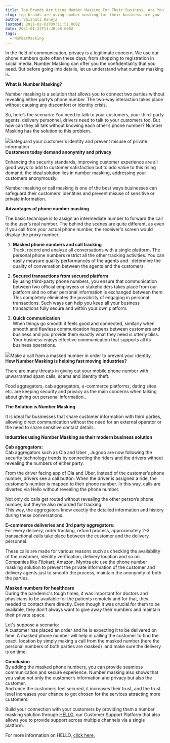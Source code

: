 ```yaml
---
title: Top Brands Are Using Number Masking For Their Business. Are You?
slug: top-brands-are-using-number-masking-for-their-business-are-you
author: Vaishali Raheja
lastmod: 2021-02-01T09:11:51.000Z
date: 2021-01-22T11:38:58.000Z
tags:
  - NumberMasking
---
```


In the field of communication, privacy is a legitimate concern. We use our phone numbers quite often these days, from shopping to registration in social media. Number Masking can offer you the confidentiality that you need. But before going into details, let us understand what number masking is.  
  
**What is Number Masking?**  
  
Number masking is a solution that allows you to connect two parties without revealing either party’s phone number. The two-way interaction takes place without causing any discomfort or identity crisis.   
  
So, here’s the scenario: You need to talk to your customers, your third-party agents, delivery personnel, drivers need to talk to your customers too. But how can they all talk without knowing each other’s phone number? Number Masking has the solution to this problem.  


![](https://images-msg91.s3.ap-south-1.amazonaws.com/2021/02/Number-Masking.png)Safeguard your customer's identity and prevent misuse of private information   
**Customers today demand anonymity and privacy**

Enhancing the security standards, improving customer experience are all good ways to add to customer satisfaction but to add value to this rising demand, the ideal solution lies in number masking, addressing your customers anonymously.

Number masking or call masking is one of the best ways businesses can safeguard their customers’ identities and prevent misuse of sensitive or private information.   


**Advantages of phone number masking**  
  
The basic technique is to assign an intermediate number to forward the call to the user’s real number. The behind the scenes are quite different, as even if you call from your actual phone number, the receiver's screen would display the proxy number.  
  
1. **Masked phone numbers and call tracking**  
Track, record and analyze all conversations with a single platform. The personal phone numbers restrict all the other tracking activities. You can easily measure quality performances of the agents and   determine the quality of conversation between the agents and the customers.  
  
2. **Secured transactions from secured platform**  
By using third-party phone numbers, you ensure that communication between two official employees or stakeholders takes place from our platform and no other personal information is exchanged between them. This completely eliminates the possibility of engaging in personal transactions. Such ways can help you keep all your business transactions fully secure and within your own platform.  
   
3. **Quick communication**   
When things go smooth it feels good and connected, similarly when smooth and flawless communication happens between customers and business and you provide them exactly what they need is utterly bliss. Your business enjoys effective communication that supports all its business operations.  


![](https://lh6.googleusercontent.com/Hfq-HSIReVqXjppNXiDDIfsT4gOCLvFGmehoQc9_1toh5vqE4OV3QerdbDqzcQrooQBEY4HBMtDEf3sH-1n54u0wTW9bcF2lEonFO1-3dsp_RRPXHoVX2rwjI4AzodXnUpJdmuJ9)Make a call from a masked number in order to prevent your identity.  
**How Number Masking is helping fast moving industries?**  
  
There are many threats in giving out your mobile phone number with unwarranted spam calls, scams and identity theft.

Food aggregators, cab aggregators, e-commerce platforms, dating sites etc. are keeping security and privacy as the main concerns when talking about giving out personal information..  
  
**The Solution is Number Masking**  
  
It is ideal for businesses that share customer information with third parties, allowing direct communication without the need for an external operator or the need to share sensitive contact details.  
  
**Industries using Number Masking as their modern business solution**  
  
**Cab aggregators:**  
Cab aggregators such as Ola and Uber , Jugnoo are now following the security technology trends by connecting the riders and the drivers without revealing the numbers of either party.  
  
From the driver facing app of Ola and Uber, instead of the customer’s phone number, drivers see a call button. When the driver is assigned a ride, the customer’s number is mapped to their phone number. In this way, calls are diverted via Hello without revealing the phone number.  
  
Not only do calls get routed without revealing the other person’s phone number, but they’re also recorded for tracking.   
This way, the aggregators know exactly the detailed information and history during these conversations.  
  
**E-commerce deliveries and 3rd party aggregators:**   
For every delivery, order tracking, refund process, approximately 2-3 transactional calls take place between the customer and the delivery personnel.  
  
These calls are made for various reasons such as checking the availability of the customer, identity verification, delivery location and so on.  
Companies like Flipkart, Amazon, Myntra etc use the phone number masking solution to prevent the private information of the customer and delivery agents just to smooth the process, maintain the anonymity of both the parties.

**Masked numbers for healthcare**  
During the pandemic's tough times, it was important for doctors and physicians to be available for the patients remotely and for that, they needed to contact them directly. Even though it was crucial for them to be available, they don't always want to give away their numbers and maintain their private space.   
  
Let's suppose a scenario:  
A customer has placed an order and he is expecting it to be delivered on time. A masked phone number will help in calling the customer to find the exact  location by simply making a call from the masked number (here the personal numbers of both parties are masked)  and make sure the delivery is on time.  
  
**Conclusion**   
By adding the masked phone numbers, you can provide seamless communication and secure experience. Number masking also shows that you value not only the customer’s information and privacy but also the customer.  
And once the customers feel secured, it increases their trust, and the trust level increases your chance to get chosen for the services attracting more customers.  
  
Build your connection with your customers by providing them a number masking solution through [HELLO](https://msg91.com/hello/), our Customer Support Platform that also allows you to provide support across multiple channels via a single platform.  
  
For more information on HELLO, [click here.](https://msg91.com/hello/)

